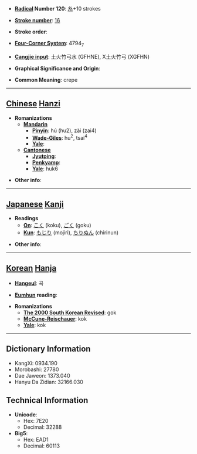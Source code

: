 * '''[[Wiktionary:Chinese radical index| Radical]] Number 120''': [[Wiktionary:Chinese radical index 糸|糸]]+10 strokes

* '''[[Wiktionary:Chinese total strokes index|Stroke number]]''': [[Wiktionary:Chinese total strokes index 16|16]]

* '''Stroke order''': 

* '''[[Wiktionary:Chinese four corner index|Four-Corner System]]''': 4794<sub>7</sub>

* '''[[Wiktionary:Chinese Cangjie index|Cangjie input]]''': 土火竹弓水 (GFHNE), X土火竹弓 (XGFHN)

* '''Graphical Significance and Origin''': 

* '''Common Meaning''': crepe

----

== [[Chinese]] [[Hanzi]] ==

* '''Romanizations'''
** '''[[Mandarin]]'''
*** '''[[Pinyin]]''': hú (hu2), zài (zai4)
*** '''[[Wade-Giles]]''': hu<sup>2</sup>, tsai<sup>4</sup>
*** '''[[Yale]]''': 
** '''[[Cantonese]]'''
*** '''[[Jyutping]]''':
*** '''[[Penkyamp]]''': 
*** '''[[Yale]]''': huk6

* '''Other info''': 

----

== [[Japanese]] [[Kanji]] ==

* '''Readings'''
** '''[[On]]''': [[こく]] (koku), [[ごく]] (goku)
** '''[[Kun]]''': [[もじり]] (mojiri), [[ちりぬん]] (chirinun)

* '''Other info''':  

----

== [[Korean]] [[Hanja]] ==

* '''[[Hangeul]]''': 곡

* '''[[Eumhun]] reading''': 

* '''Romanizations'''
** '''[[The 2000 South Korean Revised Romanization|The 2000 South Korean Revised]]''': gok
** '''[[McCune-Reischauer]]''': kok
** '''[[Yale]]''': kok

----

== Dictionary Information ==

* KangXi: 0934.190
* Morobashi: 27780
* Dae Jaweon: 1373.040
* Hanyu Da Zidian: 32166.030

== Technical Information ==

* '''Unicode''':
** Hex: 7E20
** Decimal: 32288
* '''Big5''':
** Hex: EAD1
** Decimal: 60113